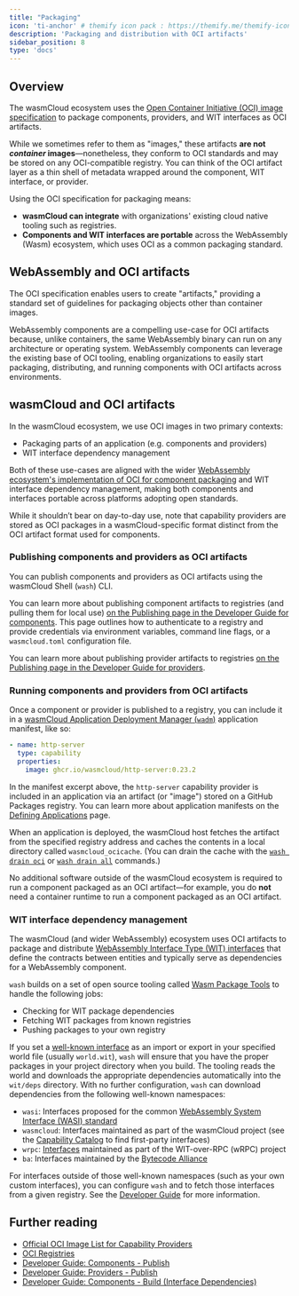 ```yaml
---
title: "Packaging"
icon: 'ti-anchor' # themify icon pack : https://themify.me/themify-icons
description: 'Packaging and distribution with OCI artifacts'
sidebar_position: 8
type: 'docs'
---
```

## Overview

The wasmCloud ecosystem uses the [Open Container Initiative (OCI) image specification](https://github.com/opencontainers/image-spec) to package components, providers, and WIT interfaces as OCI artifacts.

While we sometimes refer to them as "images," these artifacts **are not *container* images**—nonetheless, they conform to OCI standards and may be stored on any OCI-compatible registry. You can think of the OCI artifact layer as a thin shell of metadata wrapped around the component, WIT interface, or provider.

Using the OCI specification for packaging means:

- **wasmCloud can integrate** with organizations' existing cloud native tooling such as registries.
- **Components and WIT interfaces are portable** across the WebAssembly (Wasm) ecosystem, which uses OCI as a common packaging standard.

## WebAssembly and OCI artifacts

The OCI specification enables users to create "artifacts," providing a standard set of guidelines for packaging objects other than container images.

WebAssembly components are a compelling use-case for OCI artifacts because, unlike containers, the same WebAssembly binary can run on any architecture or operating system. WebAssembly components can leverage the existing base of OCI tooling, enabling organizations to easily start packaging, distributing, and running components with OCI artifacts across environments.

## wasmCloud and OCI artifacts

In the wasmCloud ecosystem, we use OCI images in two primary contexts:

- Packaging parts of an application (e.g. components and providers)
- WIT interface dependency management

Both of these use-cases are aligned with the wider [WebAssembly ecosystem's implementation of OCI for component packaging](https://tag-runtime.cncf.io/wgs/wasm/deliverables/wasm-oci-artifact/) and WIT interface dependency management, making both components and interfaces portable across platforms adopting open standards.

While it shouldn’t bear on day-to-day use, note that capability providers are stored as OCI packages in a wasmCloud-specific format distinct from the OCI artifact format used for components.

### Publishing components and providers as OCI artifacts

You can publish components and providers as OCI artifacts using the wasmCloud Shell (`wash`) CLI.

You can learn more about publishing component artifacts to registries (and pulling them for local use) [on the Publishing page in the Developer Guide for components](/docs/developer/components/publish). This page outlines how to authenticate to a registry and provide credentials via environment variables, command line flags, or a `wasmcloud.toml` configuration file.

You can learn more about publishing provider artifacts to registries [on the Publishing page in the Developer Guide for providers](/docs/developer/providers/publish).

### Running components and providers from OCI artifacts

Once a component or provider is published to a registry, you can include it in a [wasmCloud Application Deployment Manager (`wadm`)](/docs/ecosystem/wadm/) application manifest, like so:

```yaml
- name: http-server
  type: capability
  properties:
    image: ghcr.io/wasmcloud/http-server:0.23.2
```

In the manifest excerpt above, the `http-server` capability provider is included in an application via an artifact (or "image") stored on a GitHub Packages registry. You can learn more about application manifests on the [Defining Applications](/docs/ecosystem/wadm/model) page.

When an application is deployed, the wasmCloud host fetches the artifact from the specified registry address and caches the contents in a local directory called `wasmcloud_ocicache`. (You can drain the cache with the [`wash drain oci`](/docs/cli/wash#wash-drain-oci) or [`wash drain all`](/docs/cli/wash#wash-drain-all) commands.)

No additional software outside of the wasmCloud ecosystem is required to run a component packaged as an OCI artifact—for example, you do **not** need a container runtime to run a component packaged as an OCI artifact.

### WIT interface dependency management

The wasmCloud (and wider WebAssembly) ecosystem uses OCI artifacts to package and distribute [WebAssembly Interface Type (WIT) interfaces](/docs/concepts/interfaces) that define the contracts between entities and typically serve as dependencies for a WebAssembly component.

`wash` builds on a set of open source tooling called [Wasm Package Tools](https://github.com/bytecodealliance/wasm-pkg-tools) to handle the following jobs:

- Checking for WIT package dependencies
- Fetching WIT packages from known registries
- Pushing packages to your own registry

If you set a [well-known interface](/docs/concepts/interfaces/#well-known-interfaces) as an import or export in your specified world file (usually `world.wit`), `wash` will ensure that you have the proper packages in your project directory when you build. The tooling reads the world and downloads the appropriate dependencies automatically into the `wit/deps` directory. With no further configuration, `wash` can download dependencies from the following well-known namespaces:

- `wasi`: Interfaces proposed for the common [WebAssembly System Interface (WASI) standard](https://wasi.dev/)
- `wasmcloud`: Interfaces maintained as part of the wasmCloud project (see the [Capability Catalog](/docs/capabilities/) to find first-party interfaces)
- `wrpc`: [Interfaces](/docs/reference/wasi/wrpc-interfaces) maintained as part of the WIT-over-RPC (wRPC) project
- `ba`: Interfaces maintained by the [Bytecode Alliance](https://bytecodealliance.org/)

For interfaces outside of those well-known namespaces (such as your own custom interfaces), you can configure `wash` and to fetch those interfaces from a given registry. See the [Developer Guide](/docs/developer/components/build#interface-dependencies-and-wash-build) for more information.

## Further reading

- [Official OCI Image List for Capability Providers](/docs/reference/official-oci/)
- [OCI Registries](/docs/deployment/netconf/registries)
- [Developer Guide: Components - Publish](/docs/developer/components/publish)
- [Developer Guide: Providers - Publish](/docs/developer/providers/publish)
- [Developer Guide: Components - Build (Interface Dependencies)](/docs/developer/components/build#interface-dependencies-and-wash-build)